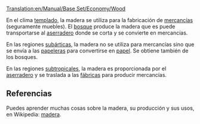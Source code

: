 [[Translation:en/Manual/Base Set/Economy/Wood]]

{{es/Carga| carga  = Madera
| imagen = Wood.png
| producida = [[es/Manual/Base Set/Economy/Bosque|Bosque]] (climas templado, subártico), <br/>[[es/Manual/Base Set/Economy/Aserradero|Aserradero]] (clima subtropical)
| aceptada  = [[es/Manual/Base Set/Economy/Aserradero|Aserradero]] (clima templado), <br/>[[es/Manual/Base Set/Economy/Papelera|papelera]] (clima subártico), <br/>[[es/Manual/Base Set/Economy/Fábrica|Fábrica]] (clima subtropical)
}}
En el clima [[es/templado|templado]], la madera se utiliza para la fabricación de [[es/mercancías|mercancías]] (seguramente muebles). El [[es/bosque|bosque]] produce la madera que es puede transportarse al [[es/aserradero|aserradero]] donde se corta y se convierte en mercancías.

En las regiones [[es/subártico|subárticas]], la madera no se utiliza para mercancías sino que se envía a las [[es/papelera|papeleras]] para convertirse en [[es/papel|papel]]. Se obtiene también de los bosques.

En las regiones [[es/subtropical|subtropicales]], la madera es proporcionada por el [[es/aserradero|aserradero]] y se traslada a las [[es/fábrica|fábricas]] para producir mercancías.

==Referencias==
Puedes aprender muchas cosas sobre la madera, su producción y sus usos, en Wikipedia: [https://www.wikipedia.org/wiki/es:madera madera].